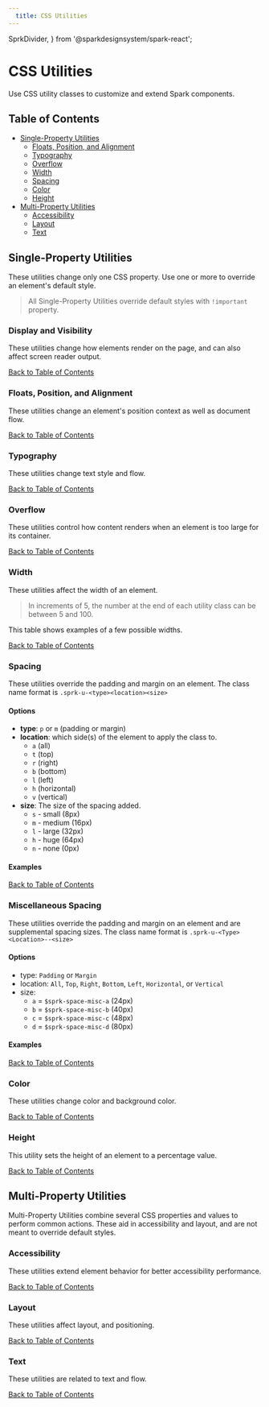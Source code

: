 ```yaml
---
  title: CSS Utilities
---
```

  SprkDivider,
} from '@sparkdesignsystem/spark-react';

# CSS Utilities

Use CSS utility classes to customize and extend Spark components.

<SprkDivider element="span" additionalClasses="sprk-u-mvn"/>
<h2 class="docs-b-h2 sprk-b-TypeDisplayTwo sprk-u-mbl sprk-u-Measure">Table of Contents</h2>

<ul>
  <li>
    <a href="#single-property-utilities">
      Single-Property Utilities
    </a>
    <ul class="sprk-b-List sprk-b-List--indented sprk-u-Measure sprk-u-mvs">
      <li>
        <a href="#floats,-position,-and-alignment">
          Floats, Position, and Alignment
        </a>
      </li>
      <li>
        <a href="#typography">
          Typography
        </a>
      </li>
      <li>
        <a href="#overflow">
          Overflow
        </a>
      </li>
      <li>
        <a href="#width">
          Width
        </a>
      </li>
      <li>
        <a href="#spacing">
          Spacing
        </a>
      </li>
      <li>
        <a href="#color">
          Color
        </a>
      </li>
      <li>
        <a href="#height">
          Height
        </a>
      </li>
    </ul>
  </li>
  <li>
    <a href="#multi-property-utilities">
      Multi-Property Utilities
    </a>
    <ul class="sprk-b-List sprk-b-List--indented sprk-u-Measure sprk-u-mvs">
      <li>
        <a href="#accessibility">
          Accessibility
        </a>
      </li>
      <li>
        <a href="#layout">
          Layout
        </a>
      </li>
      <li>
        <a href="#text">
          Text
        </a>
      </li>
    </ul>
  </li>
</ul>

<SprkDivider element="span" additionalClasses="sprk-u-mvn"/>

## Single-Property Utilities

These utilities change only one CSS property. Use one or more to override an element's default style.

> All Single-Property Utilities override default styles with `!important` property.

### Display and Visibility

These utilities change how elements render on the page, and can also affect screen reader output.

<section class="sprk-u-mbm">
  <CssUtilityTable group="display"/>
</section>
<div class="sprk-u-TextAlign--right sprk-u-mbm">
  <a class="sprk-b-Link" href="#table-of-contents">
    Back to Table of Contents
  </a>
</div>

### Floats, Position, and Alignment

These utilities change an element's position context as well as document flow.

<section class="sprk-u-mbm">
  <CssUtilityTable group="position"/>
</section>
<div class="sprk-u-TextAlign--right sprk-u-mbm">
  <a class="sprk-b-Link" href="#table-of-contents">
    Back to Table of Contents
  </a>
</div>

### Typography

These utilities change text style and flow.

<section class="sprk-u-mbm">
  <CssUtilityTable group="typography"/>
</section>
<div class="sprk-u-TextAlign--right sprk-u-mbm">
  <a class="sprk-b-Link" href="#table-of-contents">
    Back to Table of Contents
  </a>
</div>

### Overflow

These utilities control how content renders when an element is too large for its container.

<section class="sprk-u-mbm">
  <CssUtilityTable group="overflow"/>
</section>
<div class="sprk-u-TextAlign--right sprk-u-mbm">
  <a class="sprk-b-Link" href="#table-of-contents">
    Back to Table of Contents
  </a>
</div>

### Width

These utilities affect the width of an element.

> In increments of 5, the number at the end of each utility class can be between 5 and 100.

This table shows examples of a few possible widths.

<section class="sprk-u-mbm">
  <CssUtilityTable group="width"/>
</section>
<div class="sprk-u-TextAlign--right sprk-u-mbm">
  <a class="sprk-b-Link" href="#table-of-contents">
    Back to Table of Contents
  </a>
</div>

### Spacing

These utilities override the padding and margin on an element. The class name
 format is `.sprk-u-<type><location><size>`

#### Options

* **type**: `p` or `m` (padding or margin)
* **location**: which side(s) of the element to apply the class to.
  * `a` (all)
  * `t` (top)
  * `r` (right)
  * `b` (bottom)
  * `l` (left)
  * `h` (horizontal)
  * `v` (vertical)
* **size**: The size of the spacing added.
  * `s` - small (8px)
  * `m` - medium (16px)
  * `l` - large (32px)
  * `h` - huge (64px)
  * `n` - none (0px)

#### Examples

<section class="sprk-u-mbm">
  <CssUtilityTable group="spacing"/>
</section>
<div class="sprk-u-TextAlign--right sprk-u-mbm">
  <a class="sprk-b-Link" href="#table-of-contents">
    Back to Table of Contents
  </a>
</div>

### Miscellaneous Spacing

These utilities override the padding and margin on an element and are
supplemental spacing sizes. The class name format is `.sprk-u-<Type><Location>--<size>`

#### Options

* type: `Padding` or `Margin`
* location: `All`, `Top`, `Right`, `Bottom`, `Left`, `Horizontal`, or `Vertical`
* size:
  * `a` = `$sprk-space-misc-a` (24px)
  * `b` = `$sprk-space-misc-b` (40px)
  * `c` = `$sprk-space-misc-c` (48px)
  * `d` = `$sprk-space-misc-d` (80px)

#### Examples

<section class="sprk-u-mbm">
  <CssUtilityTable group="misc-spacing"/>
</section>
<div class="sprk-u-TextAlign--right sprk-u-mbm">
  <a class="sprk-b-Link" href="#table-of-contents">
    Back to Table of Contents
  </a>
</div>

### Color

These utilities change color and background color.

<section class="sprk-u-mbm">
  <CssUtilityTable group="color"/>
</section>
<div class="sprk-u-TextAlign--right sprk-u-mbm">
  <a class="sprk-b-Link" href="#table-of-contents">
    Back to Table of Contents
  </a>
</div>

### Height

This utility sets the height of an element to a percentage value.

<section class="sprk-u-mbm">
  <CssUtilityTable group="height"/>
</section>
<div class="sprk-u-TextAlign--right sprk-u-mbm">
  <a class="sprk-b-Link" href="#table-of-contents">
    Back to Table of Contents
  </a>
</div>

## Multi-Property Utilities

Multi-Property Utilities combine several CSS properties and values to perform common actions. These aid in accessibility and layout, and are not meant to override default styles.

### Accessibility

These utilities extend element behavior for better accessibility performance.

<section class="sprk-u-mbm">
  <CssUtilityTable group="multi-accessibility"/>
</section>
<div class="sprk-u-TextAlign--right sprk-u-mbm">
  <a class="sprk-b-Link" href="#table-of-contents">
    Back to Table of Contents
  </a>
</div>

### Layout

These utilities affect layout, and positioning.

<section class="sprk-u-mbm">
  <CssUtilityTable group="multi-layout"/>
</section>
<div class="sprk-u-TextAlign--right sprk-u-mbm">
  <a class="sprk-b-Link" href="#table-of-contents">
    Back to Table of Contents
  </a>
</div>

### Text

These utilities are related to text and flow.

<section class="sprk-u-mbm">
  <CssUtilityTable group="multi-typography"/>
</section>
<div class="sprk-u-TextAlign--right sprk-u-mbm">
  <a class="sprk-b-Link" href="#table-of-contents">
    Back to Table of Contents
  </a>
</div>
